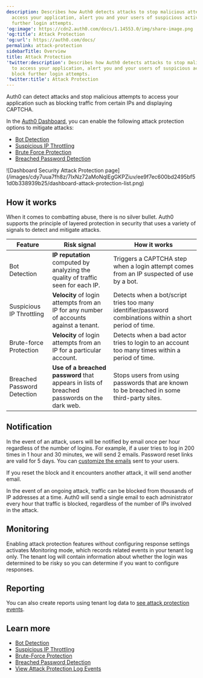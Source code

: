 ```yaml
---
description: Describes how Auth0 detects attacks to stop malicious attempts to
  access your application, alert you and your users of suspicious activity, and block
  further login attempts.
'og:image': https://cdn2.auth0.com/docs/1.14553.0/img/share-image.png
'og:title': Attack Protection
'og:url': https://auth0.com/docs/
permalink: attack-protection
sidebarTitle: Overview
title: Attack Protection
'twitter:description': Describes how Auth0 detects attacks to stop malicious attempts
  to access your application, alert you and your users of suspicious activity, and
  block further login attempts.
'twitter:title': Attack Protection
---
```

Auth0 can detect attacks and stop malicious attempts to access your application such as blocking traffic from certain IPs and displaying CAPTCHA.

In the [Auth0 Dashboard](https://manage.auth0.com/#/security/attack-protection), you can enable the following <Tooltip tip="Attack Protection: Features that Auth0 provides to detect and mitigate attacks, including brute-force protection, suspicious IP throttling, breached password detection, bot detection, and adaptive multi-factor authentication." cta="View Glossary" href="/glossary?term=attack+protection">attack protection</Tooltip> options to mitigate attacks:

* [Bot Detection](/secure/attack-protection/bot-detection)
* [Suspicious IP Throttling](/secure/attack-protection/suspicious-ip-throttling)
* [Brute Force Protection](/secure/attack-protection/brute-force-protection)
* [Breached Password Detection](/secure/attack-protection/breached-password-detection)

<Frame>![Dashboard Security Attack Protection page](/images/cdy7uua7fh8z/7IxNz72aMoNqIEgGKPZiuv/ee9f7ec600bd2495bf51d0b338939b25/dashboard-attack-protection-list.png)</Frame>

## How it works

When it comes to combatting abuse, there is no silver bullet. Auth0 supports the principle of layered protection in security that uses a variety of signals to detect and mitigate attacks.

<table class="table"><thead>
<tr>
<th><strong>Feature</strong></th>
<th><strong>Risk signal</strong></th>
<th><strong>How it works</strong></th>
</tr>
</thead>
<tbody>
<tr>
<td>Bot Detection</td>
<td><strong>IP reputation</strong> computed by analyzing the quality of traffic seen for each IP.</td>
<td>Triggers a CAPTCHA step when a login attempt comes from an IP suspected of use by a bot.</td>
</tr>
<tr>
<td>Suspicious IP Throttling</td>
<td><strong>Velocity</strong> of login attempts from an IP for any number of accounts against a tenant.</td>
<td>Detects when a bot/script tries too many identifier/password combinations within a short period of time.</td>
</tr>
<tr>
<td>Brute-force Protection</td>
<td><strong>Velocity</strong> of login attempts from an IP for a particular account.</td>
<td>Detects when a bad actor tries to login to an account too many times within a period of time.</td>
</tr>
<tr>
<td>Breached Password Detection</td>
<td><strong>Use of a breached password</strong> that appears in lists of breached passwords on the dark web.</td>
<td>Stops users from using passwords that are known to be breached in some third-party sites.</td>
</tr>
</tbody>
</table>

## Notification

In the event of an attack, users will be notified by email once per hour regardless of the number of logins. For example, if a user tries to log in 200 times in 1 hour and 30 minutes, we will send 2 emails. Password reset links are valid for 5 days. You can [customize the emails](/customize/email/customize-blocked-account-emails) sent to your users.

<Callout icon="file-lines" color="#0EA5E9" iconType="regular">

If you reset the block and it encounters another attack, it will send another email.

</Callout>

In the event of an ongoing attack, traffic can be blocked from thousands of IP addresses at a time. Auth0 will send a single email to each administrator every hour that traffic is blocked, regardless of the number of IPs involved in the attack.

## Monitoring

Enabling attack protection features without configuring response settings activates Monitoring mode, which records related events in your tenant log only. The tenant log will contain information about whether the login was determined to be risky so you can determine if you want to configure responses.

## Reporting

You can also create reports using tenant log data to [see attack protection events](/secure/attack-protection/view-attack-protection-events).

## Learn more

* [Bot Detection](/secure/attack-protection/bot-detection)
* [Suspicious IP Throttling](/secure/attack-protection/suspicious-ip-throttling)
* [Brute-Force Protection](/secure/attack-protection/brute-force-protection)
* [Breached Password Detection](/secure/attack-protection/breached-password-detection)
* [View Attack Protection Log Events](/secure/attack-protection/view-attack-protection-events)